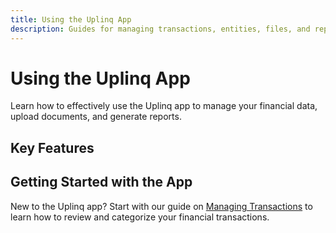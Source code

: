```yaml
---
title: Using the Uplinq App
description: Guides for managing transactions, entities, files, and reports in the Uplinq app
---
```


# Using the Uplinq App

Learn how to effectively use the Uplinq app to manage your financial data, upload documents, and generate reports.

## Key Features

<Cards>
  <Card title="Managing Transactions" href="/docs/using-the-uplinq-app/transactions" icon="lucide-refresh-cw" />
  <Card title="Managing Multiple Entities" href="/docs/using-the-uplinq-app/multiple-entities" icon="lucide-grid" />
  <Card title="File Requests & Uploads" href="/docs/using-the-uplinq-app/file-uploads" icon="lucide-upload" />
  <Card title="Reports & Insights" href="/docs/using-the-uplinq-app/reports" icon="lucide-bar-chart-2" />
</Cards>

## Getting Started with the App

New to the Uplinq app? Start with our guide on [Managing Transactions](/docs/using-the-uplinq-app/transactions) to learn how to review and categorize your financial transactions.